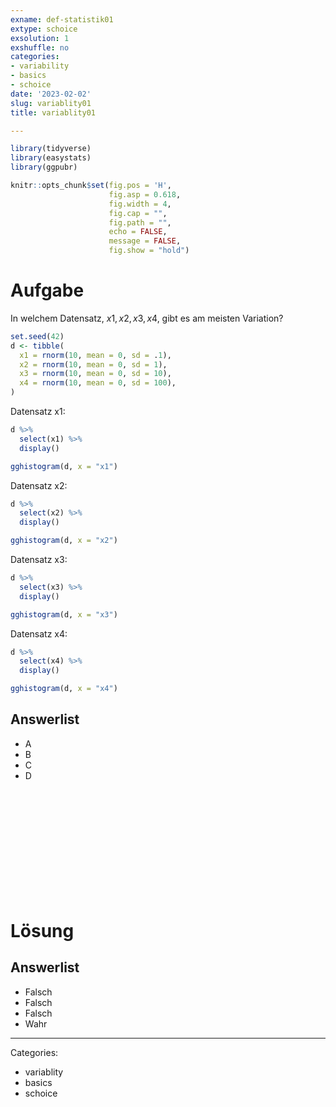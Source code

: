 ```yaml
---
exname: def-statistik01
extype: schoice
exsolution: 1
exshuffle: no
categories:
- variability
- basics
- schoice
date: '2023-02-02'
slug: variablity01
title: variablity01

---
```





```r
library(tidyverse)
library(easystats)
library(ggpubr)
```


```r
knitr::opts_chunk$set(fig.pos = 'H',
                      fig.asp = 0.618,
                      fig.width = 4,
                      fig.cap = "", 
                      fig.path = "",
                      echo = FALSE,
                      message = FALSE,
                      fig.show = "hold")

```






# Aufgabe

In welchem Datensatz, $x1, x2, x3, x4$, gibt es am meisten Variation?



```r
set.seed(42)
d <- tibble(
  x1 = rnorm(10, mean = 0, sd = .1),
  x2 = rnorm(10, mean = 0, sd = 1),
  x3 = rnorm(10, mean = 0, sd = 10),
  x4 = rnorm(10, mean = 0, sd = 100),
)
```


Datensatz x1:

```r
d %>% 
  select(x1) %>% 
  display()
```

```r
gghistogram(d, x = "x1")
```


Datensatz x2:

```r
d %>% 
  select(x2) %>% 
  display()
```


```r
gghistogram(d, x = "x2")
```




Datensatz x3:

```r
d %>% 
  select(x3) %>% 
  display()
```


```r
gghistogram(d, x = "x3")
```






Datensatz x4:

```r
d %>% 
  select(x4) %>% 
  display()
```


```r
gghistogram(d, x = "x4")
```



Answerlist
----------
* A
* B
* C
* D





</br>
</br>
</br>
</br>
</br>
</br>
</br>
</br>
</br>
</br>

# Lösung


Answerlist
----------


* Falsch
* Falsch
* Falsch
* Wahr






---

Categories: 

- variablity
- basics
- schoice

